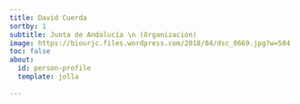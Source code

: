 ```yaml
---
title: David Cuerda
sortby: 1
subtitle: Junta de Andalucía \n (Organización)
image: https://biourjc.files.wordpress.com/2018/04/dsc_0669.jpg?w=584
toc: false
about:
  id: person-profile
  template: jolla
 
---
```


:::{#person-profile}
:::




